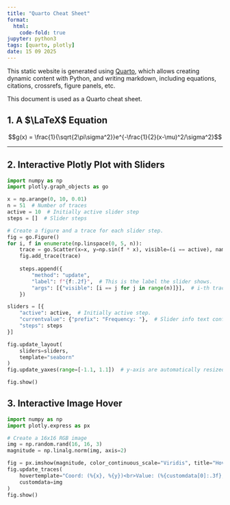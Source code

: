```yaml
---
title: "Quarto Cheat Sheet"
format:
  html:
    code-fold: true
jupyter: python3
tags: [quarto, plotly]
date: 15 09 2025
---
```


This static website is generated using [Quarto](https://quarto.org/), which allows creating
dynamic content with Python, and writing markdown, including equations, citations, crossrefs,
figure panels, etc.

This document is used as a Quarto cheat sheet.

## 1. A $\LaTeX$ Equation

$$g(x) = \frac{1}{\sqrt{2\pi\sigma^2}}e^{-\frac{1}{2}(x-\mu)^2/\sigma^2}$$

---

## 2. Interactive Plotly Plot with Sliders

```python
import numpy as np
import plotly.graph_objects as go

x = np.arange(0, 10, 0.01)
n = 51  # Number of traces
active = 10  # Initially active slider step
steps = []  # Slider steps

# Create a figure and a trace for each slider step.
fig = go.Figure()
for i, f in enumerate(np.linspace(0, 5, n)):
    trace = go.Scatter(x=x, y=np.sin(f * x), visible=(i == active), name="f = " + str(f))
    fig.add_trace(trace)
	
    steps.append({
        "method": "update",
		"label": f"{f:.2f}",  # This is the label the slider shows.
        "args": [{"visible": [i == j for j in range(n)]}],  # i-th trace is visible in this step.
    })

sliders = [{
    "active": active,  # Initially active step.
    "currentvalue": {"prefix": "Frequency: "},  # Slider info text configuration.
    "steps": steps
}]

fig.update_layout(
    sliders=sliders,
	template="seaborn"
)
fig.update_yaxes(range=[-1.1, 1.1])  # y-axis are automatically resized otherwise.

fig.show()
```

## 3. Interactive Image Hover

```python
import numpy as np
import plotly.express as px

# Create a 16x16 RGB image
img = np.random.rand(16, 16, 3)
magnitude = np.linalg.norm(img, axis=2)

fig = px.imshow(magnitude, color_continuous_scale="Viridis", title="Hover me")
fig.update_traces(
    hovertemplate="Coord: (%{x}, %{y})<br>Value: (%{customdata[0]:.3f}, %{customdata[1]:.3f}, %{customdata[2]:.3f})<extra></extra>",
    customdata=img
)
fig.show()
```
